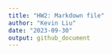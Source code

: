 ```yaml
---
title: "HW2: Markdown file"
author: "Kevin Liu"
date: "2023-09-30"
output: github_document
---
```


